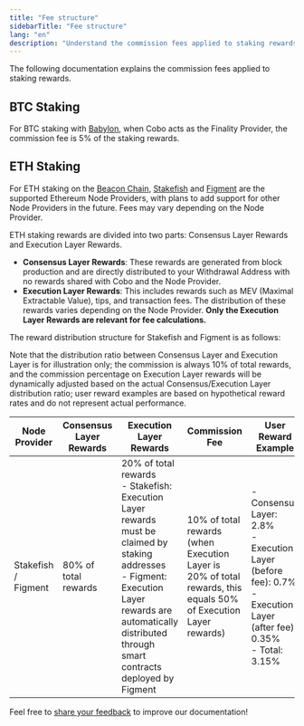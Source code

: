 ```yaml
---
title: "Fee structure"
sidebarTitle: "Fee structure"
lang: "en"
description: "Understand the commission fees applied to staking rewards in Cobo, including details for BTC and ETH staking."
---
```

The following documentation explains the commission fees applied to staking rewards.

## BTC Staking

For BTC staking with [Babylon](https://babylonlabs.io/), when Cobo acts as the Finality Provider, the commission fee is 5% of the staking rewards.

## ETH Staking

For ETH staking on the [Beacon Chain](https://ethereum.org/en/roadmap/beacon-chain/), [Stakefish](https://stake.fish/products/classic-staking) and [Figment](https://figment.io/) are the supported Ethereum Node Providers, with plans to add support for other Node Providers in the future. Fees may vary depending on the Node Provider.

ETH staking rewards are divided into two parts: Consensus Layer Rewards and Execution Layer Rewards.

- **Consensus Layer Rewards**: These rewards are generated from block production and are directly distributed to your Withdrawal Address with no rewards shared with Cobo and the Node Provider.
- **Execution Layer Rewards**: This includes rewards such as MEV (Maximal Extractable Value), tips, and transaction fees. The distribution of these rewards varies depending on the Node Provider. **Only the Execution Layer Rewards are relevant for fee calculations.**

The reward distribution structure for Stakefish and Figment is as follows:

<Note>Note that the distribution ratio between Consensus Layer and Execution Layer is for illustration only; the commission is always 10% of total rewards, and the commission percentage on Execution Layer rewards will be dynamically adjusted based on the actual Consensus/Execution Layer distribution ratio; user reward examples are based on hypothetical reward rates and do not represent actual performance.</Note>

| Node Provider | Consensus Layer Rewards | Execution Layer Rewards | Commission Fee | User Reward Example |
|---------------|------------------------|------------------------|--------------|-------------------------|
| Stakefish / Figment | 80% of total rewards | 20% of total rewards<br>- Stakefish: Execution Layer rewards must be claimed by staking addresses<br>- Figment: Execution Layer rewards are automatically distributed through smart contracts deployed by Figment | 10% of total rewards<br>(when Execution Layer is 20% of total rewards, this equals 50% of Execution Layer rewards) | - Consensus Layer: 2.8%<br>- Execution Layer (before fee): 0.7%<br>- Execution Layer (after fee): 0.35%<br>- Total: 3.15%|

<Tip>Feel free to [share your feedback](https://forms.zohopublic.com/cobo/form/DocumentFeedbackForm/formperma/QvLOhxJv1_JMsJ-1dleZ8Itb_7rzN-LtgvsDdxosoVI?referrername=manuals) to improve our documentation!</Tip>
